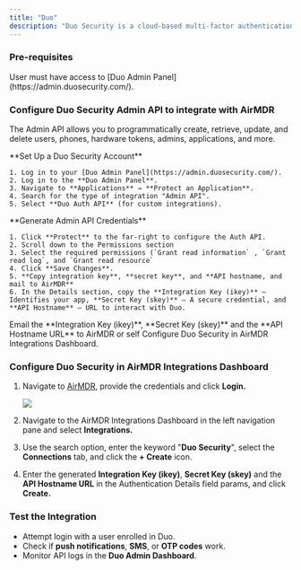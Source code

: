 ```yaml
---
title: "Duo"
description: "Duo Security is a cloud-based multi-factor authentication (MFA) and access security platform that helps protect applications and networks by requiring users to verify their identity using multiple authentication methods before granting access.."
---
```


### Pre-requisites

<Tip>
  User must have access to [Duo Admin Panel](https://admin.duosecurity.com/).
</Tip>

### Configure Duo Security Admin API to integrate with AirMDR

The Admin API allows you to programmatically create, retrieve, update, and delete users, phones, hardware tokens, admins, applications, and more.

<Steps>
  <Step title="Step 1">
    **Set Up a Duo Security Account**

    1. Log in to your [Duo Admin Panel](https://admin.duosecurity.com/).
    2. Log in to the **Duo Admin Panel**.
    3. Navigate to **Applications** → **Protect an Application**.
    4. Search for the type of integration "Admin API".
    5. Select **Duo Auth API** (for custom integrations).
  </Step>
  <Step title="Step 2">
    **Generate Admin API Credentials**

    1. Click **Protect** to the far-right to configure the Auth API.
    2. Scroll down to the Permissions section
    3. Select the required permissions (`Grant read information` , `Grant read log`, and `Grant read resource`
    4. Click **Save Changes**.
    5. **Copy integration key**, **secret key**, and **API hostname, and mail to AirMDR**
    6. In the Details section, copy the **Integration Key (ikey)** – Identifies your app, **Secret Key (skey)** – A secure credential, and **API Hostname** – URL to interact with Duo.
  </Step>
  <Step title="New Step">
    <Check>
      <Icon icon="envelope" /> Email the **Integration Key (ikey)**, **Secret Key (skey)** and the **API Hostname URL** to AirMDR or self Configure Duo Security in AirMDR Integrations Dashboard.
    </Check>
  </Step>
</Steps>

### Configure Duo Security in AirMDR Integrations Dashboard

1. Navigate to [AirMDR](https://app.airmdr.com/auth/login), provide the credentials and click **Login.**

   ![](/images/Datadog11.png)
2. Navigate to the AirMDR Integrations Dashboard in the left navigation pane and select **Integrations.**
3. Use the search option, enter the keyword "**Duo Security**", select the **Connections** tab, and click the **\+ Create** icon.
4. Enter the generated **Integration Key (ikey)**, **Secret Key (skey)** and the **API Hostname URL** in the Authentication Details field params, and click **Create.**

### Test the Integration

- Attempt login with a user enrolled in Duo.
- Check if **push notifications**, **SMS**, or **OTP codes** work.
- Monitor API logs in the **Duo Admin Dashboard**.
